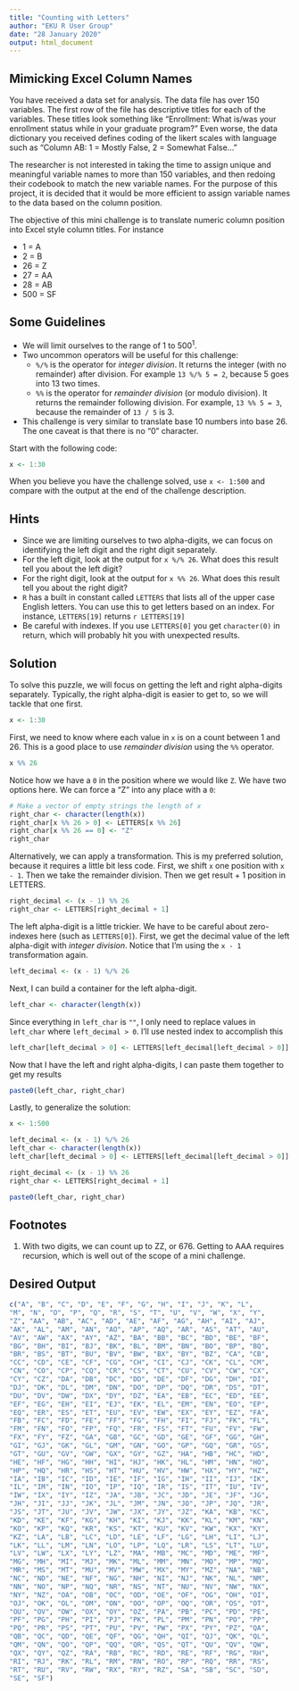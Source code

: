 ```yaml
---
title: "Counting with Letters"
author: "EKU R User Group"
date: "28 January 2020"
output: html_document
---
```


## Mimicking Excel Column Names

You have received a data set for analysis.  The data file has over 150 variables. The first row of the file has descriptive titles for each of the variables.  These titles look something like "Enrollment: What is/was your enrollment status while in your graduate program?"  Even worse, the data dictionary you received defines coding of the likert scales with language such as "Column AB: 1 = Mostly False, 2 = Somewhat False..."

The researcher is not interested in taking the time to assign unique and meaningful variable names to more than 150 variables, and then redoing their codebook to match the new variable names. For the purpose of this project, it is decided that it would be more efficient to assign variable names to the data based on the column position.

The objective of this mini challenge is to translate numeric column position into Excel style column titles.  For instance

* 1 = A
* 2 = B
* 26 = Z
* 27 = AA
* 28 = AB
* 500 = SF

## Some Guidelines

* We will limit ourselves to the range of 1 to 500<sup>1</sup>.  
* Two uncommon operators will be useful for this challenge:
    + `%/%` is the operator for _integer division_. It returns the integer (with no remainder) after division.  For example `13 %/% 5 = 2`, because 5 goes into 13 two times.
    + `%%` is the operator for _remainder division_ (or modulo division). It returns the remainder following division. For example, `13 %% 5 = 3`, because the remainder of `13 / 5` is 3.
* This challenge is very similar to translate base 10 numbers into base 26.  The one caveat is that there is no "0" character.

Start with the following code:

```r
x <- 1:30
```

When you believe you have the challenge solved, use `x <- 1:500` and compare with the output at the end of the challenge description.

## Hints

* Since we are limiting ourselves to two alpha-digits, we can focus on identifying the left digit and the right digit separately.
* For the left digit, look at the output for `x %/% 26`. What does this result tell you about the left digit?
* For the right digit, look at the output for `x %% 26`. What does this result tell you about the right digit?
* `R` has a built in constant called `LETTERS` that lists all of the upper case English letters. You can use this to get letters based on an index.  For instance, `LETTERS[19]` returns `r LETTERS[19]`
* Be careful with indexes.  If you use `LETTERS[0]` you get `character(0)` in return, which will probably hit you with unexpected results.


## Solution

To solve this puzzle, we will focus on getting the left and right alpha-digits separately.  Typically, the right alpha-digit is easier to get to, so we will tackle that one first.

```r
x <- 1:30
```

First, we need to know where each value in `x` is on a count between 1 and 26.  This is a good place to use _remainder division_ using the `%%` operator.

```r
x %% 26
```

Notice how we have a `0` in the position where we would like `Z`. We have two options here.  We can force a "Z" into any place with a `0`:

```r
# Make a vector of empty strings the length of x
right_char <- character(length(x))
right_char[x %% 26 > 0] <- LETTERS[x %% 26]
right_char[x %% 26 == 0] <- "Z"
right_char
```

Alternatively, we can apply a transformation.  This is my preferred solution, because it requires a little bit less code. First, we shift `x` one position with `x - 1`. Then we take the remainder division. Then we get result + 1 position in LETTERS.

```r
right_decimal <- (x - 1) %% 26
right_char <- LETTERS[right_decimal + 1]
```

The left alpha-digit is a little trickier. We have to be careful about zero-indexes here (such as `LETTERS[0]`). First, we get the decimal value of the left alpha-digit with _integer division_.  Notice that I'm using the `x - 1` transformation again.

```r
left_decimal <- (x - 1) %/% 26
```

Next, I can build a container for the left alpha-digit.

```r
left_char <- character(length(x))
```

Since everything in `left_char` is `""`, I only need to replace values in `left_char` where `left_decimal > 0`. I'll use nested index to accomplish this

```r
left_char[left_decimal > 0] <- LETTERS[left_decimal[left_decimal > 0]]
```

Now that I have the left and right alpha-digits, I can paste them together to get my results

```r
paste0(left_char, right_char)
```

Lastly, to generalize the solution:

```r
x <- 1:500

left_decimal <- (x - 1) %/% 26
left_char <- character(length(x))
left_char[left_decimal > 0] <- LETTERS[left_decimal[left_decimal > 0]]

right_decimal <- (x - 1) %% 26
right_char <- LETTERS[right_decimal + 1]

paste0(left_char, right_char)
```

## Footnotes

1. With two digits, we can count up to ZZ, or 676. Getting to AAA requires recursion, which is well out of the scope of a mini challenge.


## Desired Output

```r
c("A", "B", "C", "D", "E", "F", "G", "H", "I", "J", "K", "L", 
"M", "N", "O", "P", "Q", "R", "S", "T", "U", "V", "W", "X", "Y", 
"Z", "AA", "AB", "AC", "AD", "AE", "AF", "AG", "AH", "AI", "AJ", 
"AK", "AL", "AM", "AN", "AO", "AP", "AQ", "AR", "AS", "AT", "AU", 
"AV", "AW", "AX", "AY", "AZ", "BA", "BB", "BC", "BD", "BE", "BF", 
"BG", "BH", "BI", "BJ", "BK", "BL", "BM", "BN", "BO", "BP", "BQ", 
"BR", "BS", "BT", "BU", "BV", "BW", "BX", "BY", "BZ", "CA", "CB", 
"CC", "CD", "CE", "CF", "CG", "CH", "CI", "CJ", "CK", "CL", "CM", 
"CN", "CO", "CP", "CQ", "CR", "CS", "CT", "CU", "CV", "CW", "CX", 
"CY", "CZ", "DA", "DB", "DC", "DD", "DE", "DF", "DG", "DH", "DI", 
"DJ", "DK", "DL", "DM", "DN", "DO", "DP", "DQ", "DR", "DS", "DT", 
"DU", "DV", "DW", "DX", "DY", "DZ", "EA", "EB", "EC", "ED", "EE", 
"EF", "EG", "EH", "EI", "EJ", "EK", "EL", "EM", "EN", "EO", "EP", 
"EQ", "ER", "ES", "ET", "EU", "EV", "EW", "EX", "EY", "EZ", "FA", 
"FB", "FC", "FD", "FE", "FF", "FG", "FH", "FI", "FJ", "FK", "FL", 
"FM", "FN", "FO", "FP", "FQ", "FR", "FS", "FT", "FU", "FV", "FW", 
"FX", "FY", "FZ", "GA", "GB", "GC", "GD", "GE", "GF", "GG", "GH", 
"GI", "GJ", "GK", "GL", "GM", "GN", "GO", "GP", "GQ", "GR", "GS", 
"GT", "GU", "GV", "GW", "GX", "GY", "GZ", "HA", "HB", "HC", "HD", 
"HE", "HF", "HG", "HH", "HI", "HJ", "HK", "HL", "HM", "HN", "HO", 
"HP", "HQ", "HR", "HS", "HT", "HU", "HV", "HW", "HX", "HY", "HZ", 
"IA", "IB", "IC", "ID", "IE", "IF", "IG", "IH", "II", "IJ", "IK", 
"IL", "IM", "IN", "IO", "IP", "IQ", "IR", "IS", "IT", "IU", "IV", 
"IW", "IX", "IY", "IZ", "JA", "JB", "JC", "JD", "JE", "JF", "JG", 
"JH", "JI", "JJ", "JK", "JL", "JM", "JN", "JO", "JP", "JQ", "JR", 
"JS", "JT", "JU", "JV", "JW", "JX", "JY", "JZ", "KA", "KB", "KC", 
"KD", "KE", "KF", "KG", "KH", "KI", "KJ", "KK", "KL", "KM", "KN", 
"KO", "KP", "KQ", "KR", "KS", "KT", "KU", "KV", "KW", "KX", "KY", 
"KZ", "LA", "LB", "LC", "LD", "LE", "LF", "LG", "LH", "LI", "LJ", 
"LK", "LL", "LM", "LN", "LO", "LP", "LQ", "LR", "LS", "LT", "LU", 
"LV", "LW", "LX", "LY", "LZ", "MA", "MB", "MC", "MD", "ME", "MF", 
"MG", "MH", "MI", "MJ", "MK", "ML", "MM", "MN", "MO", "MP", "MQ", 
"MR", "MS", "MT", "MU", "MV", "MW", "MX", "MY", "MZ", "NA", "NB", 
"NC", "ND", "NE", "NF", "NG", "NH", "NI", "NJ", "NK", "NL", "NM", 
"NN", "NO", "NP", "NQ", "NR", "NS", "NT", "NU", "NV", "NW", "NX", 
"NY", "NZ", "OA", "OB", "OC", "OD", "OE", "OF", "OG", "OH", "OI", 
"OJ", "OK", "OL", "OM", "ON", "OO", "OP", "OQ", "OR", "OS", "OT", 
"OU", "OV", "OW", "OX", "OY", "OZ", "PA", "PB", "PC", "PD", "PE", 
"PF", "PG", "PH", "PI", "PJ", "PK", "PL", "PM", "PN", "PO", "PP", 
"PQ", "PR", "PS", "PT", "PU", "PV", "PW", "PX", "PY", "PZ", "QA", 
"QB", "QC", "QD", "QE", "QF", "QG", "QH", "QI", "QJ", "QK", "QL", 
"QM", "QN", "QO", "QP", "QQ", "QR", "QS", "QT", "QU", "QV", "QW", 
"QX", "QY", "QZ", "RA", "RB", "RC", "RD", "RE", "RF", "RG", "RH", 
"RI", "RJ", "RK", "RL", "RM", "RN", "RO", "RP", "RQ", "RR", "RS", 
"RT", "RU", "RV", "RW", "RX", "RY", "RZ", "SA", "SB", "SC", "SD", 
"SE", "SF")
```